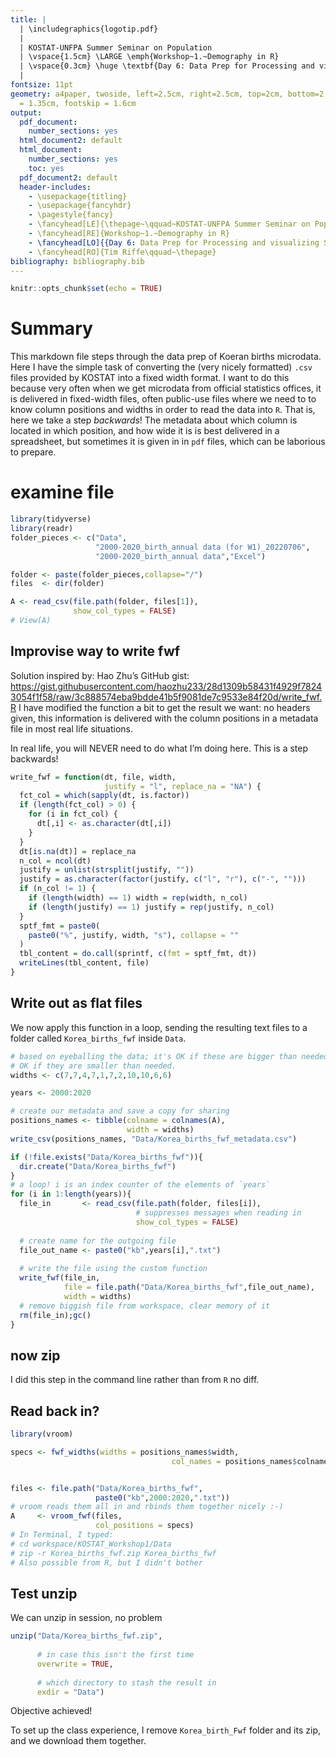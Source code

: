 ```yaml
---
title: | 
  | \includegraphics{logotip.pdf}
  |
  | KOSTAT-UNFPA Summer Seminar on Population
  | \vspace{1.5cm} \LARGE \emph{Workshop~1.~Demography in R}
  | \vspace{0.3cm} \huge \textbf{Day 6: Data Prep for Processing and visualizing South Korean fertility microdata}\vspace{0.6cm}
  | 
fontsize: 11pt
geometry: a4paper, twoside, left=2.5cm, right=2.5cm, top=2cm, bottom=2.8cm, headsep
  = 1.35cm, footskip = 1.6cm
output:
  pdf_document:
    number_sections: yes
  html_document2: default
  html_document:
    number_sections: yes
    toc: yes
  pdf_document2: default
  header-includes:
    - \usepackage{titling}
    - \usepackage{fancyhdr}
    - \pagestyle{fancy}
    - \fancyhead[LE]{\thepage~\qquad~KOSTAT-UNFPA Summer Seminar on Population}
    - \fancyhead[RE]{Workshop~1.~Demography in R}
    - \fancyhead[LO]{{Day 6: Data Prep for Processing and visualizing South Korean fertility microdata}}
    - \fancyhead[RO]{Tim Riffe\qquad~\thepage}
bibliography: bibliography.bib
---
```


```r
knitr::opts_chunk$set(echo = TRUE)
```

\noindent\makebox[\textwidth][c]{
  \begin{minipage}[t]{0.8\textwidth}
    \centering
    \Large{Instructor: Tim Riffe \\ \texttt{tim.riffe@ehu.eus}}
   
    \vspace{.5cm}
    \Large{Assistants: \\ Jinyeon Jo: \texttt{jyjo43043@gmail.com} \\ Rustam Tursun-Zade: \texttt{rustam.tursunzade@gmail.com}}
  \end{minipage}
}


\vspace{0.8cm}
\begin{center}
\large{3 August 2022}
\end{center}
\vspace{0.8cm}

# Summary

This markdown file steps through the data prep of Koeran births microdata. Here I have the simple task of converting the (very nicely formatted) `.csv` files provided by KOSTAT into a fixed width format. I want to do this because very often when we get microdata from official statistics offices, it is delivered in fixed-width files, often public-use files where we need to to know column positions and widths in order to read the data into `R`. That is, here we take a step *backwards*! The metadata about which column is located in which position, and how wide it is is best delivered in a spreadsheet, but sometimes it is given in in `pdf` files, which can be laborious to prepare.

# examine file
```r
library(tidyverse)
library(readr)
folder_pieces <- c("Data",
                   "2000-2020_birth_annual data (for W1)_20220706",
                   "2000-2020_birth_annual data","Excel")

folder <- paste(folder_pieces,collapse="/")
files  <- dir(folder)

A <- read_csv(file.path(folder, files[1]),
              show_col_types = FALSE)
# View(A)
```

## Improvise way to write fwf
Solution inspired by: Hao Zhu's GitHub gist: [https://gist.githubusercontent.com/haozhu233/28d1309b58431f4929f78243054f1f58/raw/3c888574eba9bdde41b5f9081de7c9533e84f20d/write_fwf.R](https://gist.githubusercontent.com/haozhu233/28d1309b58431f4929f78243054f1f58/raw/3c888574eba9bdde41b5f9081de7c9533e84f20d/write_fwf.R)
I have modified the function a bit to get the result we want: no headers given, this information is delivered with the column positions in a metadata file in most real life situations.

In real life, you will NEVER need to do what I'm doing here. This is a step backwards!

```r
write_fwf = function(dt, file, width, 
                     justify = "l", replace_na = "NA") {
  fct_col = which(sapply(dt, is.factor))
  if (length(fct_col) > 0) {
    for (i in fct_col) {
      dt[,i] <- as.character(dt[,i])
    }
  }
  dt[is.na(dt)] = replace_na
  n_col = ncol(dt)
  justify = unlist(strsplit(justify, ""))
  justify = as.character(factor(justify, c("l", "r"), c("-", "")))
  if (n_col != 1) {
    if (length(width) == 1) width = rep(width, n_col)
    if (length(justify) == 1) justify = rep(justify, n_col)
  }
  sptf_fmt = paste0(
    paste0("%", justify, width, "s"), collapse = ""
  )
  tbl_content = do.call(sprintf, c(fmt = sptf_fmt, dt))
  writeLines(tbl_content, file)
}
```

## Write out as flat files

We now apply this function in a loop, sending the resulting text files to a folder called `Korea_births_fwf` inside `Data`.
```r
# based on eyeballing the data; it's OK if these are bigger than needed; not
# OK if they are smaller than needed.
widths <- c(7,7,4,7,1,7,2,10,10,6,6)

years <- 2000:2020

# create our metadata and save a copy for sharing
positions_names <- tibble(colname = colnames(A), 
                          width = widths)
write_csv(positions_names, "Data/Korea_births_fwf_metadata.csv")

if (!file.exists("Data/Korea_births_fwf")){
  dir.create("Data/Korea_births_fwf")
}
# a loop! i is an index counter of the elements of `years`
for (i in 1:length(years)){
  file_in       <- read_csv(file.path(folder, files[i]), 
                            # suppresses messages when reading in
                            show_col_types = FALSE)
  
  # create name for the outgoing file
  file_out_name <- paste0("kb",years[i],".txt")
  
  # write the file using the custom function
  write_fwf(file_in,
            file = file.path("Data/Korea_births_fwf",file_out_name), 
            width = widths)
  # remove biggish file from workspace, clear memory of it
  rm(file_in);gc()
}

```

## now zip
I did this step in the command line rather than from `R` no diff.

## Read back in?

```r
library(vroom)

specs <- fwf_widths(widths = positions_names$width,
                                    col_names = positions_names$colname) 


files <- file.path("Data/Korea_births_fwf",
                   paste0("kb",2000:2020,".txt"))
# vroom reads them all in and rbinds them together nicely :-)
A     <- vroom_fwf(files,
                   col_positions = specs)
# In Terminal, I typed:
# cd workspace/KOSTAT_Workshop1/Data
# zip -r Korea_births_fwf.zip Korea_births_fwf
# Also possible from R, but I didn't bother
```

## Test unzip

We can unzip in session, no problem
```r
unzip("Data/Korea_births_fwf.zip", 
      
      # in case this isn't the first time
      overwrite = TRUE, 
      
      # which directory to stash the result in
      exdir = "Data")
```

Objective achieved!

To set up the class experience, I remove `Korea_birth_Fwf` folder and its zip, and we download them together.


